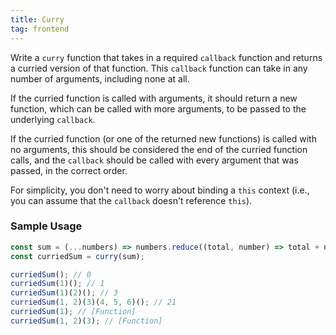 ```yaml
---
title: Curry
tag: frontend
---
```


Write a `curry` function that takes in a required `callback` function and returns a curried version of that function. This `callback` function can take in any number of arguments, including none at all.

If the curried function is called with arguments, it should return a new function, which can be called with more arguments, to be passed to the underlying `callback`.

If the curried function (or one of the returned new functions) is called with no arguments, this should be considered the end of the curried function calls, and the `callback` should be called with every argument that was passed, in the correct order.

For simplicity, you don't need to worry about binding a `this` context (i.e., you can assume that the `callback` doesn't reference `this`).

### Sample Usage

```javascript
const sum = (...numbers) => numbers.reduce((total, number) => total + number, 0);
const curriedSum = curry(sum);

curriedSum(); // 0
curriedSum(1)(); // 1
curriedSum(1)(2)(); // 3
curriedSum(1, 2)(3)(4, 5, 6)(); // 21
curriedSum(1); // [Function]
curriedSum(1, 2)(3); // [Function]
```